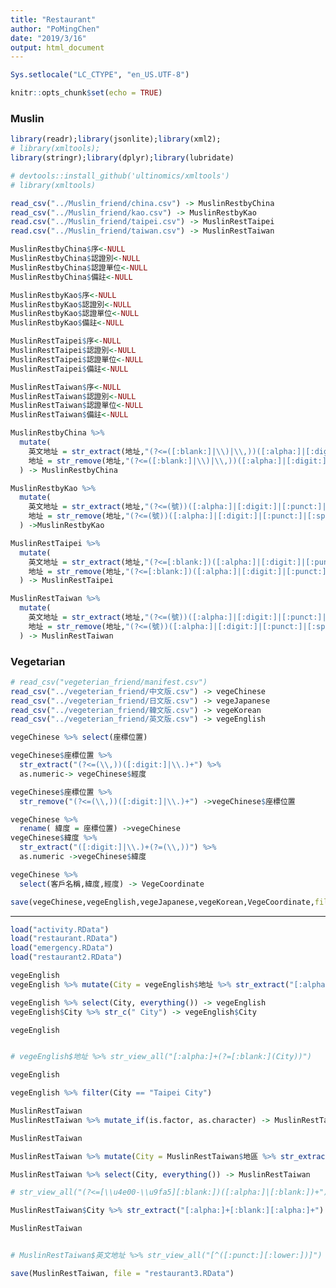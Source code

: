 ```yaml
---
title: "Restaurant"
author: "PoMingChen"
date: "2019/3/16"
output: html_document
---
```


```r
Sys.setlocale("LC_CTYPE", "en_US.UTF-8")
```
```r
knitr::opts_chunk$set(echo = TRUE)
```

### Muslin

```r
library(readr);library(jsonlite);library(xml2);
# library(xmltools);
library(stringr);library(dplyr);library(lubridate)

# devtools::install_github('ultinomics/xmltools')
# library(xmltools)
```

```r
read_csv("../Muslin_friend/china.csv") -> MuslinRestbyChina
read_csv("../Muslin_friend/kao.csv") -> MuslinRestbyKao
read.csv("../Muslin_friend/taipei.csv") -> MuslinRestTaipei
read.csv("../Muslin_friend/taiwan.csv") -> MuslinRestTaiwan
```

```r

MuslinRestbyChina$序<-NULL
MuslinRestbyChina$認證別<-NULL
MuslinRestbyChina$認證單位<-NULL
MuslinRestbyChina$備註<-NULL

MuslinRestbyKao$序<-NULL
MuslinRestbyKao$認證別<-NULL
MuslinRestbyKao$認證單位<-NULL
MuslinRestbyKao$備註<-NULL

MuslinRestTaipei$序<-NULL
MuslinRestTaipei$認證別<-NULL
MuslinRestTaipei$認證單位<-NULL
MuslinRestTaipei$備註<-NULL

MuslinRestTaiwan$序<-NULL
MuslinRestTaiwan$認證別<-NULL
MuslinRestTaiwan$認證單位<-NULL
MuslinRestTaiwan$備註<-NULL

```

```r
MuslinRestbyChina %>%
  mutate(
    英文地址 = str_extract(地址,"(?<=([:blank:]|\\)|\\,))([:alpha:]|[:digit:]|[:punct:]|[:space:])+"),
    地址 = str_remove(地址,"(?<=([:blank:]|\\)|\\,))([:alpha:]|[:digit:]|[:punct:]|[:space:])+")
  ) -> MuslinRestbyChina

```

```r
MuslinRestbyKao %>%
  mutate(
    英文地址 = str_extract(地址,"(?<=(號))([:alpha:]|[:digit:]|[:punct:]|[:space:])+"),
    地址 = str_remove(地址,"(?<=(號))([:alpha:]|[:digit:]|[:punct:]|[:space:])+")
  ) ->MuslinRestbyKao
```

```r
MuslinRestTaipei %>%
  mutate(
    英文地址 = str_extract(地址,"(?<=[:blank:])([:alpha:]|[:digit:]|[:punct:]|[:space:])+"),
    地址 = str_remove(地址,"(?<=[:blank:])([:alpha:]|[:digit:]|[:punct:]|[:space:])+")
  ) -> MuslinRestTaipei
```

```r
MuslinRestTaiwan %>%
  mutate(
    英文地址 = str_extract(地址,"(?<=(號))([:alpha:]|[:digit:]|[:punct:]|[:space:])+"),
    地址 = str_remove(地址,"(?<=(號))([:alpha:]|[:digit:]|[:punct:]|[:space:])+")
  ) -> MuslinRestTaiwan

```


### Vegetarian
```r
# read_csv("vegeterian_friend/manifest.csv")
read_csv("../vegeterian_friend/中文版.csv") -> vegeChinese
read_csv("../vegeterian_friend/日文版.csv") -> vegeJapanese
read_csv("../vegeterian_friend/韓文版.csv") -> vegeKorean
read_csv("../vegeterian_friend/英文版.csv") -> vegeEnglish

vegeChinese %>% select(座標位置)
```

```r
vegeChinese$座標位置 %>% 
  str_extract("(?<=(\\,))([:digit:]|\\.)+") %>% 
  as.numeric-> vegeChinese$經度

vegeChinese$座標位置 %>% 
  str_remove("(?<=(\\,))([:digit:]|\\.)+") ->vegeChinese$座標位置

vegeChinese %>%
  rename( 緯度 = 座標位置) ->vegeChinese
vegeChinese$緯度 %>%
  str_extract("([:digit:]|\\.)+(?=(\\,))") %>%
  as.numeric ->vegeChinese$緯度
```

```r
vegeChinese %>%
  select(客戶名稱,緯度,經度) -> VegeCoordinate
```

```r
save(vegeChinese,vegeEnglish,vegeJapanese,vegeKorean,VegeCoordinate,file = "restaurant.RData")
```

---

```r
load("activity.RData")
load("restaurant.RData")
load("emergency.RData")
load("restaurant2.RData")
```


```r

vegeEnglish
vegeEnglish %>% mutate(City = vegeEnglish$地址 %>% str_extract("[:alpha:]+(?=[:blank:](City))")) -> vegeEnglish

vegeEnglish %>% select(City, everything()) -> vegeEnglish 
vegeEnglish$City %>% str_c(" City") -> vegeEnglish$City

vegeEnglish


# vegeEnglish$地址 %>% str_view_all("[:alpha:]+(?=[:blank:](City))")

vegeEnglish

vegeEnglish %>% filter(City == "Taipei City")

```

```r
MuslinRestTaiwan
MuslinRestTaiwan %>% mutate_if(is.factor, as.character) -> MuslinRestTaiwan

MuslinRestTaiwan

MuslinRestTaiwan %>% mutate(City = MuslinRestTaiwan$地區 %>% str_extract("(?<=[\\u4e00-\\u9fa5][:blank:])([:alpha:]|[:blank:])+")) -> MuslinRestTaiwan

MuslinRestTaiwan %>% select(City, everything()) -> MuslinRestTaiwan

# str_view_all("(?<=[\\u4e00-\\u9fa5][:blank:])([:alpha:]|[:blank:])+")
``` 


```r
MuslinRestTaiwan$City %>% str_extract("[:alpha:]+[:blank:][:alpha:]+") -> MuslinRestTaiwan$City

MuslinRestTaiwan


# MuslinRestTaiwan$英文地址 %>% str_view_all("[^([:punct:][:lower:])]")
```


```r
save(MuslinRestTaiwan, file = "restaurant3.RData")
```


